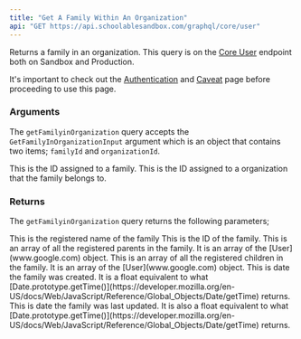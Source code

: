```yaml
---
title: "Get A Family Within An Organization"
api: "GET https://api.schoolablesandbox.com/graphql/core/user"
---
```

Returns a family in an organization. This query is on the [Core User](https://api.schoolablesandbox.com/graphql/core/user) endpoint both on Sandbox and Production.

<Tip>It's important to check out the [Authentication](api-reference/authentication) and [Caveat](api-reference/authentication) page before proceeding to use this page.  </Tip>

### Arguments

The ```getFamilyinOrganization``` query accepts the ```GetFamilyInOrganizationInput``` argument which is an object that contains two items; 
```familyId``` and ```organizationId```.

<ResponseField name="GetFamilyInOrganizationInput" type="GetFamilyInOrganizationInput!">
  <Expandable title="properties">
    <ParamField query="familyId" type="ID" required>
        This is the ID assigned to a family.
    </ParamField>
    <ParamField query="organizationId" type="ID" required>
        This is the ID assigned to a organization that the family belongs to.
    </ParamField>
  </Expandable>
</ResponseField>

### Returns

The ```getFamilyinOrganization``` query returns the following parameters;

<ParamField body="name" type="string" required>
This is the registered name of the family
</ParamField>
<ParamField body="id" type="ID" required>
 This is the ID of the family. 
</ParamField>
<ParamField body="parents" type="[User!]!" required>
    This is an array of all the registered parents in the family. 
    It is an array of the [User](www.google.com) object.
</ParamField>
<ParamField body="children" type="[User!]!" required>
    This is an array of all the registered children in the family. 
    It is an array of the [User](www.google.com) object.
</ParamField>
<ParamField body="createdAt" type="float" required>
    This is date the family was created. It is a float equivalent to what [Date.prototype.getTime()](https://developer.mozilla.org/en-US/docs/Web/JavaScript/Reference/Global_Objects/Date/getTime) returns.
</ParamField>
<ParamField body="updatedAt" type="float">
    This is date the family was last updated. It is also a float equivalent to what [Date.prototype.getTime()](https://developer.mozilla.org/en-US/docs/Web/JavaScript/Reference/Global_Objects/Date/getTime) returns.
</ParamField>



